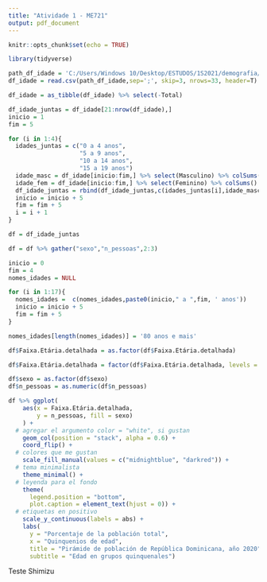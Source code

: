 ```yaml
---
title: "Atividade 1 - ME721"
output: pdf_document
---
```


```r
knitr::opts_chunk$set(echo = TRUE)
```

```r
library(tidyverse)
```

```r
path_df_idade = 'C:/Users/Windows 10/Desktop/ESTUDOS/1S2021/demografia/A171441189_28_143_208.csv'
df_idade = read.csv(path_df_idade,sep=';', skip=3, nrows=33, header=T)

df_idade = as_tibble(df_idade) %>% select(-Total)

df_idade_juntas = df_idade[21:nrow(df_idade),]
inicio = 1
fim = 5

for (i in 1:4){
  idades_juntas = c("0 a 4 anos",
                    "5 a 9 anos",
                    "10 a 14 anos",
                    "15 a 19 anos")
  idade_masc = df_idade[inicio:fim,] %>% select(Masculino) %>% colSums() %>% as.vector()
  idade_fem = df_idade[inicio:fim,] %>% select(Feminino) %>% colSums() %>% as.vector()
  df_idade_juntas = rbind(df_idade_juntas,c(idades_juntas[i],idade_masc, idade_fem))
  inicio = inicio + 5
  fim = fim + 5
  i = i + 1
}

df = df_idade_juntas 

df = df %>% gather("sexo","n_pessoas",2:3)

inicio = 0 
fim = 4
nomes_idades = NULL

for (i in 1:17){
  nomes_idades =  c(nomes_idades,paste0(inicio," a ",fim, ' anos'))
  inicio = inicio + 5
  fim = fim + 5
}

nomes_idades[length(nomes_idades)] = '80 anos e mais'

df$Faixa.Etária.detalhada = as.factor(df$Faixa.Etária.detalhada)

df$Faixa.Etária.detalhada = factor(df$Faixa.Etária.detalhada, levels = nomes_idades)

df$sexo = as.factor(df$sexo)
df$n_pessoas = as.numeric(df$n_pessoas)
```

```r
df %>% ggplot(
    aes(x = Faixa.Etária.detalhada,
        y = n_pessoas, fill = sexo)
    ) +
  # agregar el argumento color = "white", si gustan
    geom_col(position = "stack", alpha = 0.6) + 
    coord_flip() +
  # colores que me gustan
    scale_fill_manual(values = c("midnightblue", "darkred")) +
  # tema minimalista
    theme_minimal() +
  # leyenda para el fondo
    theme(
      legend.position = "bottom",
      plot.caption = element_text(hjust = 0)) +
  # etiquetas en positivo
    scale_y_continuous(labels = abs) +
    labs(
      y = "Porcentaje de la población total",
      x = "Quinquenios de edad",
      title = "Pirámide de población de República Dominicana, año 2020", 
      subtitle = "Edad en grupos quinquenales")
```

Teste Shimizu